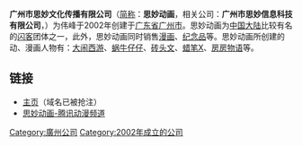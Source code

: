'''广州市思妙文化传播有限公司'''（[[简称|简称]]：'''思妙动画'''，相关公司：'''广州市思妙信息科技有限公司'''，{{lang-en|'''SNAIL cultural Communlcation.Co.Ltd'''}}）为伟峰于2002年创建于[[广东省|广东省]][[广州市|广州市]]。思妙动画为[[中国大陆|中国大陆]]比较有名的[[闪客|闪客]]团体之一，此外，思妙动画同时销售[[漫画|漫画]]、[[纪念品|纪念品]]等。思妙动画所创建的动、漫画人物有：[[大闹西游|大闹西游]]、[[蜗牛仔仔|蜗牛仔仔]]、[[砖头文|砖头文]]、[[蜡笔X|蜡笔X]]、[[房房物语|房房物语]]等。
== 链接 ==
*[https://web.archive.org/web/20181207130145/http://www.snailcn.com/ 主页]（域名已被抢注）
*[http://comic.qq.com/z/flash/simiao/ 思妙动画-腾讯动漫频道] {{Wayback|url=http://comic.qq.com/z/flash/simiao/ |date=20170629012706 }}

[[Category:廣州公司|Category:廣州公司]]
[[Category:2002年成立的公司|Category:2002年成立的公司]]